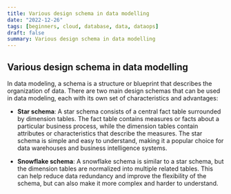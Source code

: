 ```yaml
---
title: Various design schema in data modelling
date: "2022-12-26"
tags: [beginners, cloud, database, data, dataops]
draft: false
summary: Various design schema in data modelling
---
```


## Various design schema in data modelling

In data modeling, a schema is a structure or blueprint that describes the organization of data. There are two main design schemas that can be used in data modeling, each with its own set of characteristics and advantages:

- **Star schema**: A star schema consists of a central fact table surrounded by dimension tables. The fact table contains measures or facts about a particular business process, while the dimension tables contain attributes or characteristics that describe the measures. The star schema is simple and easy to understand, making it a popular choice for data warehouses and business intelligence systems.

- **Snowflake schema**: A snowflake schema is similar to a star schema, but the dimension tables are normalized into multiple related tables. This can help reduce data redundancy and improve the flexibility of the schema, but can also make it more complex and harder to understand.

